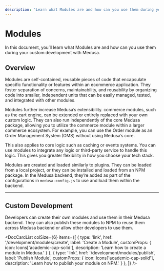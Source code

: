 ---
description: 'Learn what Modules are and how can you use them during your custom development with Medusa.'
---


# Modules

In this document, you’ll learn what Modules are and how can you use them during your custom development with Medusa.

## Overview

Modules are self-contained, reusable pieces of code that encapsulate specific functionality or features within an ecommerce application. They foster separation of concerns, maintainability, and reusability by organizing code into smaller, independent units that can be easily managed, tested, and integrated with other modules.

Modules further increase Medusa’s extensibility. commerce modules, such as the cart engine, can be extended or entirely replaced with your own custom logic. They can also run independently of the core Medusa package, allowing you to utilize the commerce module within a larger commerce ecosystem. For example, you can use the Order module as an Order Management System (OMS) without using Medusa’s core.

This also applies to core logic such as caching or events systems. You can use modules to integrate any logic or third-party service to handle this logic. This gives you greater flexibility in how you choose your tech stack.

Modules are created and loaded similarly to plugins. They can be loaded from a local project, or they can be installed and loaded from an NPM package. In the Medusa backend, they’re added as part of the configurations in `medusa-config.js` to use and load them within the backend.

---

## Custom Development

Developers can create their own modules and use them in their Medusa backend. They can also publish these modules to NPM to reuse them across Medusa backend or allow other developers to use them.

<DocCardList colSize={6} items={[
  {
    type: 'link',
    href: '/development/modules/create',
    label: 'Create a Module',
    customProps: {
      icon: Icons['academic-cap-solid'],
      description: 'Learn how to create a module in Medusa.'
    }
  },
  {
    type: 'link',
    href: '/development/modules/publish',
    label: 'Publish Module',
    customProps: {
      icon: Icons['academic-cap-solid'],
      description: 'Learn how to publish your module on NPM.'
    }
  },
]} />
